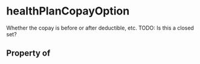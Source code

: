   

# healthPlanCopayOption

Whether the copay is before or after deductible, etc. TODO: Is this a closed set?

## Property of



